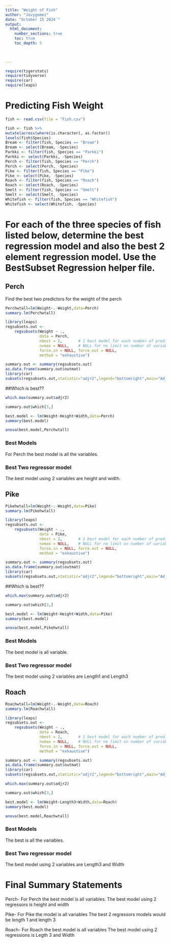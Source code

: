 ```yaml
---
title: "Weight of Fish"
author: "Jovygomez"
date: "October 15 2024`"  
output: 
  html_document:
    number_sections: true
    toc: true
    toc_depth: 5

 
    
---
```



```r
require(tigerstats)
require(tidyverse)
require(car)
require(leaps)
```

# Predicting Fish Weight
```r
fish <- read.csv(file = "Fish.csv")
```

```r
 
fish <- fish %>%
mutate(across(where(is.character), as.factor))
levels(fish$Species)
Bream <- filter(fish, Species == "Bream")
Bream <- select(Bream, -Species) 
Parkki <- filter(fish, Species == "Parkki")
Parkki <- select(Parkki, -Species) 
Perch <- filter(fish, Species == "Perch")
Perch <- select(Perch, -Species) 
Pike <- filter(fish, Species == "Pike")
Pike <- select(Pike, -Species) 
Roach <- filter(fish, Species == "Roach")
Roach <- select(Roach, -Species) 
Smelt <- filter(fish, Species == "Smelt")
Smelt <- select(Smelt, -Species) 
Whitefish <- filter(fish, Species == "Whitefish")
Whitefish <- select(Whitefish, -Species) 
```

# For each of the three species of fish listed below, determine the best regression model and also the best 2 element regression model. Use the BestSubset Regression helper file.


## Perch

Find the best two predictors for the weight of the perch 

```r
Perchwtall=lm(Weight~.-Weight,data=Perch)
summary.lm(Perchwtall)
```


```r
library(leaps)
regsubsets.out <-
    regsubsets(Weight ~ .,
               data = Perch,
               nbest = 2,       # 1 best model for each number of predictors
               nvmax = NULL,    # NULL for no limit on number of variables
               force.in = NULL, force.out = NULL,
               method = "exhaustive")

summary.out <- summary(regsubsets.out)
as.data.frame(summary.out$outmat)
library(car)
subsets(regsubsets.out,statistic="adjr2",legend="bottomright",main="Adjusted R^2")
```


##Which is best??  

```r
which.max(summary.out$adjr2)
```
```r
summary.out$which[3,]
```

```r
best.model <- lm(Weight~Height+Width,data=Perch)
summary(best.model)
```

```r
anova(best.model,Perchwtall)
``` 


### Best Models

  For Perch the best model is all the variables. 


### Best Two regressor model

   The best model using 2 variables are height and width.     


## Pike

```r
Pikehwtall=lm(Weight~.-Weight,data=Pike)
summary.lm(Pikehwtall)
```


```r
library(leaps)
regsubsets.out <-
    regsubsets(Weight ~ .,
               data = Pike,
               nbest = 2,       # 1 best model for each number of predictors
               nvmax = NULL,    # NULL for no limit on number of variables
               force.in = NULL, force.out = NULL,
               method = "exhaustive")

summary.out <- summary(regsubsets.out)
as.data.frame(summary.out$outmat)
library(car)
subsets(regsubsets.out,statistic="adjr2",legend="bottomright",main="Adjusted R^2")
```


  
##Which is best??  

```r
which.max(summary.out$adjr2)
```
```r
summary.out$which[3,]
```

```r
best.model <- lm(Weight~Height+Width,data=Pike)
summary(best.model)
```


```r
anova(best.model,Pikehwtall)
``` 


### Best Models

The best model is all variable.  

### Best Two regressor model

The best model using 2 variables are Length1 and Length3   


## Roach

```r
Roachwtall=lm(Weight~.-Weight,data=Roach)
summary.lm(Roachwtall)
```

```r
library(leaps)
regsubsets.out <-
    regsubsets(Weight ~ .,
               data = Roach,
               nbest = 2,       # 1 best model for each number of predictors
               nvmax = NULL,    # NULL for no limit on number of variables
               force.in = NULL, force.out = NULL,
               method = "exhaustive")

summary.out <- summary(regsubsets.out)
as.data.frame(summary.out$outmat)
library(car)
subsets(regsubsets.out,statistic="adjr2",legend="bottomright",main="Adjusted R^2")
```
```r
which.max(summary.out$adjr2)
```
```r
summary.out$which[3,]
```

```r
best.model <- lm(Weight~Length3+Width,data=Roach)
summary(best.model)
```


```r
anova(best.model,Roachwtall)
```


### Best Models
The best is all the variables. 

### Best Two regressor model
The best model using 2 variables are Length3 and Width 

# Final Summary Statements

Perch- For Perch the best model is all variables.
The best model using 2 regressors is height and width

Pike- For Pike the model is all variables
The best 2 regressors models would be length 1 and length 3

Roach- For Roach the best model is all variables 
The best model using 2 regressions is Legth 3 and Width 
